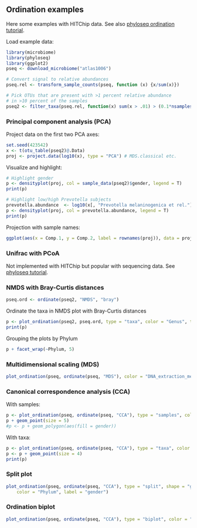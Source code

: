 ## Ordination examples

Here some examples with HITChip data. See also [phyloseq ordination tutorial](joey711.github.io/phyloseq/plot_ordination-examples.html).

Load example data:

```r
library(microbiome)
library(phyloseq)
library(ggplot2)
pseq <- download_microbiome("atlas1006")

# Convert signal to relative abundances
pseq.rel <- transform_sample_counts(pseq, function (x) {x/sum(x)})

# Pick OTUs that are present with >1 percent relative abundance 
# in >10 percent of the samples
pseq2 <- filter_taxa(pseq.rel, function(x) sum(x > .01) > (0.1*nsamples(pseq.rel)), TRUE)
```


### Principal component analysis (PCA)

Project data on the first two PCA axes:

```r
set.seed(423542)
x <- t(otu_table(pseq2)@.Data)
proj <- project.data(log10(x), type = "PCA") # MDS.classical etc.
```


Visualize and highlight:

```r
# Highlight gender
p <- densityplot(proj, col = sample_data(pseq2)$gender, legend = T)
print(p)

# Highlight low/high Prevotella subjects
prevotella.abundance  <- log10(x[, "Prevotella melaninogenica et rel."]) 
p <- densityplot(proj, col = prevotella.abundance, legend = T)
print(p)
```

Projection with sample names:

```r
ggplot(aes(x = Comp.1, y = Comp.2, label = rownames(proj)), data = proj) + geom_text(size = 2)
```


### Unifrac with PCoA

Not implemented with HITChip but popular with sequencing data. See [phyloseq tutorial](http://joey711.github.io/phyloseq/plot_ordination-examples.html). 


### NMDS with Bray-Curtis distances

```r
pseq.ord <- ordinate(pseq2, "NMDS", "bray")
```

Ordinate the taxa in NMDS plot with Bray-Curtis distances

```r
p <- plot_ordination(pseq2, pseq.ord, type = "taxa", color = "Genus", title = "taxa")
print(p)
```

Grouping the plots by Phylum

```r
p + facet_wrap(~Phylum, 5)
```


### Multidimensional scaling (MDS)

```r
plot_ordination(pseq, ordinate(pseq, "MDS"), color = "DNA_extraction_method") + geom_point(size = 5)
```


### Canonical correspondence analysis (CCA)

With samples:

```r
p <- plot_ordination(pseq, ordinate(pseq, "CCA"), type = "samples", color = "gender")
p + geom_point(size = 5)
#p <- p + geom_polygon(aes(fill = gender))
```

With taxa:

```r
p <- plot_ordination(pseq, ordinate(pseq, "CCA"), type = "taxa", color = "Phylum")
p <- p + geom_point(size = 4)
print(p)
```


### Split plot

```r
plot_ordination(pseq, ordinate(pseq, "CCA"), type = "split", shape = "gender", 
    color = "Phylum", label = "gender")
```


### Ordination biplot

```r
plot_ordination(pseq, ordinate(pseq, "CCA"), type = "biplot", color = "Phylum")
```






